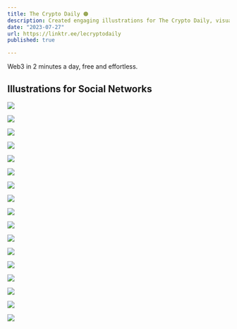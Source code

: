```yaml
---
title: The Crypto Daily 🟠
description: Created engaging illustrations for The Crypto Daily, visually interpreting Web3 news for social media platforms.
date: "2023-07-27"
url: https://linktr.ee/lecryptodaily
published: true

---
```


Web3 in 2 minutes a day, free and effortless.

## Illustrations for Social Networks

![](/lcd-1.webp)

![](/lcd-2.webp)

![](/lcd-3.webp)

![](/lcd-4.webp)

![](/lcd-5.webp)

![](/lcd-6.webp)

![](/lcd-7.webp)

![](/lcd-8.webp)

![](/lcd-9.webp)

![](/lcd-10.webp)

![](/lcd-11.webp)

![](/lcd-12.webp)

![](/lcd-13.webp)

![](/lcd-14.webp)

![](/lcd-15.webp)

![](/lcd-16.webp)

![](/lcd-17.webp)
